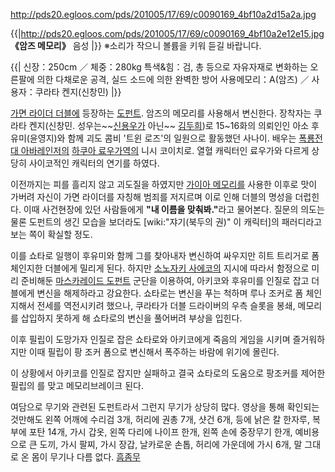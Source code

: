 http://pds20.egloos.com/pds/201005/17/69/c0090169_4bf10a2d15a2a.jpg

{{|http://pds20.egloos.com/pds/201005/17/69/c0090169_4bf10a2e12e15.jpg
'''《암즈 메모리》''' 음성
{{{#!html
<object type="application/x-shockwave-flash" data="http://pds12.egloos.com/pds/200906/05/75/dewplayer-mini.swf?son=http://pds18.egloos.com/pds/201005/17/69/Arms.mp3" width="200" height="20"> <param name="movie" value="http://pds12.egloos.com/pds/200906/05/75/dewplayer-mini.swf?son=http://pds18.egloos.com/pds/201005/17/69/Arms.mp3" /> </object>}}}
|}}
※소리가 작으니 볼륨을 키워 듣길 바랍니다.

{{|
신장：250cm ／ 체중：280kg
특색&힘：검, 총 등으로 자유자재로 변화하는 오른팔에 의한 다채로운 공격, 실드 소드에 의한 완벽한 방어
사용메모리：A(암즈) ／ 사용자：쿠라타 켄지(신창민)
|}}

[[가면 라이더 더블]]에 등장하는 [[도펀트]]. 암즈의 메모리를 사용해서 변신한다. 장착자는 쿠라타 켄지(신창민. 성우는~~[[신용우]]가 아닌~~ [[김두희]])로 15~16화의 의뢰인인 아소 후유미(윤영지)와 함께 괴도 콤비 '트윈 로즈'의 일원으로 활동했던 사나이. 배우는 [[폭룡전대 아바레인저]]의 [[하쿠아 료우가]]역의 니시 코이치로. 열혈 캐릭터인 료우가와 다르게 상당히 사이코적인 캐릭터의 연기를 하였다.

이전까지는 피를 흘리지 않고 괴도질을 하였지만 [[가이아 메모리]]를 사용한 이후로 맛이 가버려 자신이 가면 라이더를 자칭해 범죄를 저지르며 이로 인해 더블의 명성을 더럽힌다. 이때 사건현장에 있던 사람들에게 '''"내 이름을 맞춰봐."'''라고 물어본다. 질문의 의도는 물론 도펀트의 생긴 모습을 보더라도 [wiki:"쟈기(북두의 권)" 이 캐릭터]의 패러디라고 보는 쪽이 확실할 정도.

이를 쇼타로 일행이 후유미와 함께 그를 찾아내자 변신하여 싸우지만 히트 트리거로 폼 체인지한 더블에게 밀리게 된다. 하지만 [[소노자키 사에코]]의 지시에 따라서 함정으로 미리 준비해둔 [[마스카레이드 도펀트]] 군단을 이용하여, 아키코와 후유미를 인질로 잡고 더블에게 변신을 해제하라고 강요한다. 쇼타로는 변신을 푸는 척하며 루나 조커로 폼 체인지해서 전세를 역전시키려 했으나, 쿠라타가 더블 드라이버의 우측 슬롯을 봉쇄, 메모리를 삽입하지 못하게 해 쇼타로의 변신을 풀어버려 부상을 입힌다.

이후 필립이 도망가자 인질로 잡은 쇼타로와 아키코에게 죽음의 게임을 시키며 즐거워하지만 이때 필립이 팡 조커 폼으로 변신해서 폭주하는 바람에 위기에 몰린다.

이 상황에서 아키코를 인질로 잡지만 실패하고 결국 쇼타로의 도움으로 팡조커를 제어한 필립의 <Fang Strizer>를 맞고 메모리브레이크 된다.

여담으로 무기와 관련된 도펀트라서 그런지 무기가 상당히 많다. 영상을 통해 확인되는 것만해도 왼쪽 어깨에 수리검 3개, 허리에 권총 7개, 샷건 6개, 등에 낡은 칼 한자루, 복부에 포탄 14개, 가시 갑옷, 왼쪽 다리에 나이프 한개, 왼쪽 손에 중장무기 한개, 예비용으로 큰 도끼, 가시 팔찌, 가시 장갑, 날카로운 손톱, 허리에 가운데에 가시 6개, 말 그대로 온 몸이 무기나 다름 없다. [[흠좀무]]
